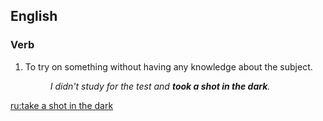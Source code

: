 ==English==

===Verb===
{{head|en|verb|head=[[take]] [[a]] [[shot in the dark]]}}

# {{label|en|idiomatic}} To try on something without having any knowledge about the subject.
#: ''I didn't study for the test and '''took a shot in the dark'''.''

[[ru:take a shot in the dark]]